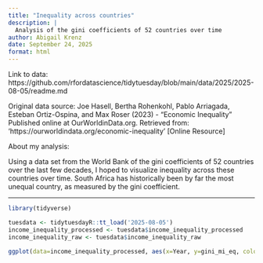 ```yaml
---
title: "Inequality across countries"
description: |
  Analysis of the gini coefficients of 52 countries over time
author: Abigail Krenz
date: September 24, 2025
format: html
---
```


Link to data: https://github.com/rfordatascience/tidytuesday/blob/main/data/2025/2025-08-05/readme.md

Original data source: Joe Hasell, Bertha Rohenkohl, Pablo Arriagada, Esteban Ortiz-Ospina, and Max Roser (2023) - “Economic Inequality” Published online at OurWorldinData.org. Retrieved from: 'https://ourworldindata.org/economic-inequality' [Online Resource]

About my analysis:

Using a data set from the World Bank of the gini coefficients of 52 countries over the last few decades, I hoped to visualize inequality across these countries over time. South Africa has historically been by far the most unequal country, as measured by the gini coefficient.

---

```r
library(tidyverse)

tuesdata <- tidytuesdayR::tt_load('2025-08-05')
income_inequality_processed <- tuesdata$income_inequality_processed
income_inequality_raw <- tuesdata$income_inequality_raw

ggplot(data=income_inequality_processed, aes(x=Year, y=gini_mi_eq, color=Entity)) + geom_line() + labs(title="Inequality in countries across time", x="Year", y="Gini Index", color="Country")
```

```{}
```
